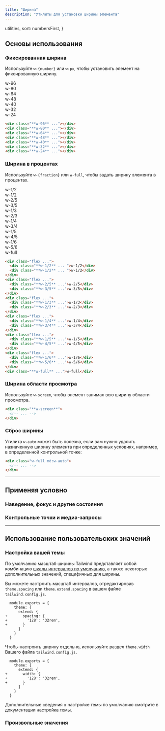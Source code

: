 ```yaml
---
title: "Ширина"
description: "Утилиты для установки ширины элемента"
---
```



  utilities,
  sort: numbersFirst,
}

## Основы использования

### Фиксированная ширина

Используйте `w-{number}` или `w-px`, чтобы установить элемент на фиксированную ширину.

<Example>
  <div class="flex justify-center">
    <div class="space-y-4 font-mono font-bold text-xs text-center text-white">
      <div class="px-4 py-2 bg-blue-500 rounded-lg shadow-lg w-96 hidden sm:block">w-96</div>
      <div class="px-4 py-2 bg-blue-500 rounded-lg shadow-lg w-80 hidden sm:block">w-80</div>
      <div class="px-4 py-2 bg-blue-500 rounded-lg shadow-lg w-64 hidden sm:block">w-64</div>
      <div class="px-4 py-2 bg-blue-500 rounded-lg shadow-lg w-48">w-48</div>
      <div class="px-4 py-2 bg-blue-500 rounded-lg shadow-lg w-40">w-40</div>
      <div class="px-4 py-2 bg-blue-500 rounded-lg shadow-lg w-32">w-32</div>
      <div class="px-4 py-2 bg-blue-500 rounded-lg shadow-lg w-24">w-24</div>
    </div>
  </div>
</Example>

```html
<div class="**w-96** ..."></div>
<div class="**w-80** ..."></div>
<div class="**w-64** ..."></div>
<div class="**w-48** ..."></div>
<div class="**w-40** ..."></div>
<div class="**w-32** ..."></div>
<div class="**w-24** ..."></div>
```

### Ширина в процентах

Используйте `w-{fraction}` или `w-full`, чтобы задать ширину элемента в процентах.

<Example>
  <div class="space-y-4 font-mono font-bold text-xs text-white">
    <div class="flex space-x-4">
      <div class="w-1/2 px-4 py-2 bg-violet-500 rounded-lg shadow-lg text-center">w-1/2</div>
      <div class="w-1/2 px-4 py-2 bg-violet-500 rounded-lg shadow-lg text-center">w-1/2</div>
    </div>
    <div class="flex space-x-4">
      <div class="w-2/5 px-4 py-2 bg-violet-500 rounded-lg shadow-lg text-center">w-2/5</div>
      <div class="w-3/5 px-4 py-2 bg-violet-500 rounded-lg shadow-lg text-center">w-3/5</div>
    </div>
    <div class="flex space-x-4">
      <div class="w-1/3 px-4 py-2 bg-violet-500 rounded-lg shadow-lg text-center">w-1/3</div>
      <div class="w-2/3 px-4 py-2 bg-violet-500 rounded-lg shadow-lg text-center">w-2/3</div>
    </div>
    <div class="space-x-4 hidden sm:flex">
      <div class="w-1/4 px-4 py-2 bg-violet-500 rounded-lg shadow-lg text-center">w-1/4</div>
      <div class="w-3/4 px-4 py-2 bg-violet-500 rounded-lg shadow-lg text-center">w-3/4</div>
    </div>
    <div class="space-x-4 hidden sm:flex">
      <div class="w-1/5 px-4 py-2 bg-violet-500 rounded-lg shadow-lg text-center">w-1/5</div>
      <div class="w-4/5 px-4 py-2 bg-violet-500 rounded-lg shadow-lg text-center">w-4/5</div>
    </div>
    <div class="space-x-4 hidden sm:flex">
      <div class="w-1/6 px-4 py-2 bg-violet-500 rounded-lg shadow-lg text-center">w-1/6</div>
      <div class="w-5/6 px-4 py-2 bg-violet-500 rounded-lg shadow-lg text-center">w-5/6</div>
    </div>
    <div class="w-full px-4 py-2 bg-violet-500 rounded-lg shadow-lg text-center text-white font-mono">w-full</div>
  </div>
</Example>

```html
<div class="flex ...">
  <div class="**w-1/2** ... ">w-1/2</div>
  <div class="**w-1/2** ... ">w-1/2</div>
</div>
<div class="flex ...">
  <div class="**w-2/5** ...">w-2/5</div>
  <div class="**w-3/5** ...">w-3/5</div>
</div>
<div class="flex ...">
  <div class="**w-1/3** ...">w-1/3</div>
  <div class="**w-2/3** ...">w-2/3</div>
</div>
<div class="flex ...">
  <div class="**w-1/4** ...">w-1/4</div>
  <div class="**w-3/4** ...">w-3/4</div>
</div>
<div class="flex ...">
  <div class="**w-1/5** ...">w-1/5</div>
  <div class="**w-4/5** ...">w-4/5</div>
</div>
<div class="flex ...">
  <div class="**w-1/6** ...">w-1/6</div>
  <div class="**w-5/6** ...">w-5/6</div>
</div>
<div class="**w-full** ...">w-full</div>
```

### Ширина области просмотра

Используйте `w-screen`, чтобы элемент занимал всю ширину области просмотра.

```html
<div class="**w-screen**">
  <!-- ... -->
</div>
```

### Сброс ширины

Утилита `w-auto` может быть полезна, если вам нужно удалить назначенную ширину элемента при определенных условиях, например, в определенной контрольной точке:

```html
<div class="w-full md:w-auto">
  <!-- ... -->
</div>
```

---

## <Heading ignore>Применяя условно</Heading>

### <Heading ignore>Наведение, фокус и другие состояния</Heading>

<HoverFocusAndOtherStates defaultClass="w-1/2" featuredClass="w-full" />

### <Heading ignore>Контрольные точки и медиа-запросы</Heading>

<BreakpointsAndMediaQueries defaultClass="w-1/2" featuredClass="w-full" />

---

## Использование пользовательских значений

### Настройка вашей темы

По умолчанию масштаб ширины Tailwind представляет собой комбинацию [шкалы интервалов по умолчанию](/docs/customizing-spacing#default-spacing-scale), а также некоторых дополнительных значений, специфичных для ширины.

Вы можете настроить масштаб интервалов, отредактировав `theme.spacing` или `theme.extend.spacing` в вашем файле `tailwind.config.js`.

```diff-js tailwind.config.js
  module.exports = {
    theme: {
      extend: {
+       spacing: {
+         '128': '32rem',
+       }
      }
    }
  }
```

Чтобы настроить ширину отдельно, используйте раздел `theme.width` Вашего файла `tailwind.config.js`.

```diff-js tailwind.config.js
  module.exports = {
    theme: {
      extend: {
+       width: {
+         '128': '32rem',
+       }
      }
    }
  }
```

Дополнительные сведения о настройке темы по умолчанию смотрите в документации [настройка темы](/docs/theme#customizing-the-default-theme).

### Произвольные значения

<ArbitraryValues property="width" featuredClass="w-[32rem]" />
